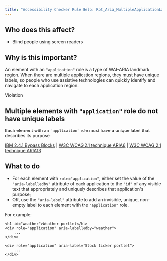 ```yaml
---
title: "Accessibility Checker Rule Help: Rpt_Aria_MultipleApplicationLandmarks"
---
```


<div className="toolHelp">
<Row>
<Column colLg={5} colMd={3} colSm={4} className="toolLeft">

## Who does this affect?

 * Blind people using screen readers

## Why is this important?

An element with an `"application"` role is a type of WAI-ARIA landmark region. When there are multiple application regions, they must have unique labels, so people who use assistive technologies can quickly identify and navigate to each application region.

</Column>
<Column colLg={11} colMd={5} colSm={4} className="toolMain">

<div id="locLevel" className="level-violation">Violation</div>

## Multiple elements with `"application"` role do not have unique labels
Each element with an `"application"` role must have a unique label that describes its purpose

[IBM 2.4.1 Bypass Blocks](http://www.ibm.com/able/guidelines/ci162/bypass_blocks.html) | [W3C WCAG 2.1 technique ARIA6](https://www.w3.org/WAI/WCAG21/Techniques/aria/ARIA6) |  [W3C WCAG 2.1 technique ARIA13](https://www.w3.org/WAI/WCAG21/Techniques/aria/ARIA13)

<div id="locSnippet"></div>

## What to do

 * For each element with `role="application"`, either set the value of the `"aria-labelledby"` attribute of each application to the `"id"` of any visible text that appropriately and uniquely describes that application's purpose;
 * OR, use the `"aria-label"` attribute to add an invisible, unique, non-empty label to each element with the `"application"` role.

For example:
```
<h1 id="weather">Weather portlet</h1>
<div role="application" aria-labelledby="weather">
    ...
</div>

<div role="application" aria-label="Stock ticker portlet">
    ...
</div>
```


</Column>
</Row>
</div>
